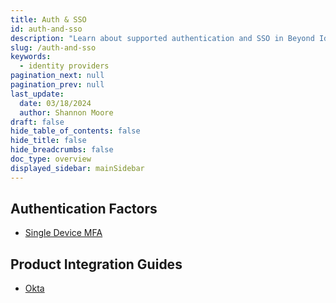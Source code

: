 ```yaml
---
title: Auth & SSO
id: auth-and-sso
description: "Learn about supported authentication and SSO in Beyond Identity."
slug: /auth-and-sso
keywords:
  - identity providers
pagination_next: null
pagination_prev: null
last_update:
  date: 03/18/2024
  author: Shannon Moore
draft: false
hide_table_of_contents: false
hide_title: false
hide_breadcrumbs: false
doc_type: overview
displayed_sidebar: mainSidebar
---
```


## Authentication Factors

- [Single Device MFA](/docs/auth-and-sso/single-device-mfa)

## Product Integration Guides

- [Okta](/docs/auth-and-sso/product-integration-guides/okta)
